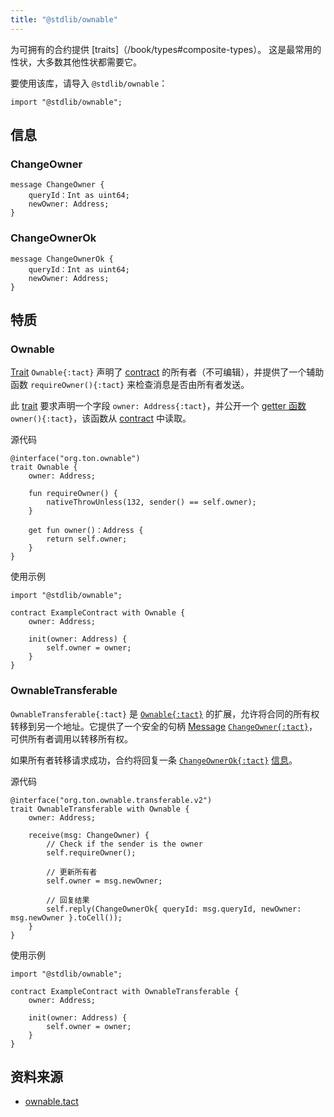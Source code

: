 ```yaml
---
title: "@stdlib/ownable"
---
```


为可拥有的合约提供 [traits]（/book/types#composite-types）。 这是最常用的性状，大多数其他性状都需要它。

要使用该库，请导入 `@stdlib/ownable`：

```tact
import "@stdlib/ownable";
```

## 信息

### ChangeOwner

```tact
message ChangeOwner {
    queryId：Int as uint64;
    newOwner: Address;
}
```

### ChangeOwnerOk

```tact
message ChangeOwnerOk {
    queryId：Int as uint64;
    newOwner: Address;
}
```

## 特质

### Ownable

[Trait](/zh-cn/book/types#composite-types) `Ownable{:tact}` 声明了 [contract](/zh-cn/book/contracts) 的所有者（不可编辑），并提供了一个辅助函数 `requireOwner(){:tact}` 来检查消息是否由所有者发送。

此 [trait](/zh-cn/book/types#composite-types) 要求声明一个字段 `owner: Address{:tact}`，并公开一个 [getter 函数](/zh-cn/book/functions#getter-functions) `owner(){:tact}`，该函数从 [contract](/zh-cn/book/contracts) 中读取。

源代码

```tact
@interface("org.ton.ownable")
trait Ownable {
    owner: Address;

    fun requireOwner() {
        nativeThrowUnless(132, sender() == self.owner);
    }

    get fun owner()：Address {
        return self.owner;
    }
}
```

使用示例

```tact /Ownable/
import "@stdlib/ownable";

contract ExampleContract with Ownable {
    owner: Address;

    init(owner: Address) {
        self.owner = owner;
    }
}
```

### OwnableTransferable

`OwnableTransferable{:tact}` 是 [`Ownable{:tact}`](#ownable) 的扩展，允许将合同的所有权转移到另一个地址。它提供了一个安全的句柄 [Message](/zh-cn/book/structs-and-messages#messages) [`ChangeOwner{:tact}`](#changeowner)，可供所有者调用以转移所有权。

如果所有者转移请求成功，合约将回复一条 [`ChangeOwnerOk{:tact}`](#changeownerok) [信息](/zh-cn/book/structs-and-messages#messages)。

源代码

```tact
@interface("org.ton.ownable.transferable.v2")
trait OwnableTransferable with Ownable {
    owner: Address;

    receive(msg: ChangeOwner) {
        // Check if the sender is the owner
        self.requireOwner();

        // 更新所有者
        self.owner = msg.newOwner;

        // 回复结果
        self.reply(ChangeOwnerOk{ queryId: msg.queryId, newOwner: msg.newOwner }.toCell());
    }
}
```

使用示例

```tact /OwnableTransferable/
import "@stdlib/ownable";

contract ExampleContract with OwnableTransferable {
    owner: Address;

    init(owner: Address) {
        self.owner = owner;
    }
}
```

## 资料来源

- [ownable.tact](https://github.com/tact-lang/tact/blob/61541b7783098e1af669faccd7d2334c10981c72/stdlib/libs/ownable.tact)
